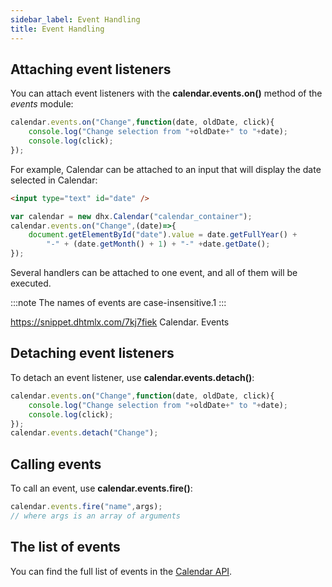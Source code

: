 ```yaml
---
sidebar_label: Event Handling
title: Event Handling
---
```



          

## Attaching event listeners

You can attach event listeners with the <strong>calendar.events.on()</strong> method of the *events* module:

~~~js
calendar.events.on("Change",function(date, oldDate, click){
    console.log("Change selection from "+oldDate+" to "+date);
    console.log(click);
});
~~~

For example, Calendar can be attached to an input that will display the date selected in Calendar:

~~~html
<input type="text" id="date" />
~~~

~~~js
var calendar = new dhx.Calendar("calendar_container");
calendar.events.on("Change",(date)=>{ 
    document.getElementById("date").value = date.getFullYear() +
        "-" + (date.getMonth() + 1) + "-" +date.getDate();
});
~~~

Several handlers can be attached to one event, and all of them will be executed.

:::note
The names of events are case-insensitive.1
:::

https://snippet.dhtmlx.com/7kj7fiek	Calendar. Events

## Detaching event listeners

To detach an event listener, use <strong>calendar.events.detach()</strong>:

~~~js
calendar.events.on("Change",function(date, oldDate, click){
    console.log("Change selection from "+oldDate+" to "+date);
    console.log(click);
});
calendar.events.detach("Change");
~~~

## Calling events

To call an event, use <strong>calendar.events.fire()</strong>:

~~~js
calendar.events.fire("name",args);
// where args is an array of arguments
~~~


## The list of events

You can find the full list of events in the [Calendar API](/calendar/api/refs/calendar_events).

